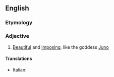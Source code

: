 ==English==

===Etymology===
{{suffix|Juno|esque}}

===Adjective===
{{en-adj}}

# {{context|of a woman|lang=en}} [[beautiful|Beautiful]] and [[imposing]], like the goddess [[Juno]]

====Translations====
{{trans-top|beautiful and imposing}}
* Italian: {{t-|it|giunonico}}
{{trans-mid}}
{{trans-bottom}}